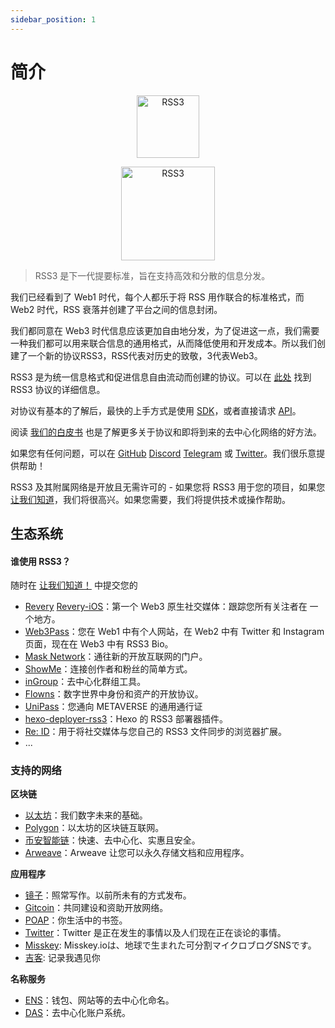 ```yaml
---
sidebar_position: 1
---
```


# 简介

<p align="center">
    <img src="https://graphics.rss3.workers.dev/" alt="RSS3" width="100" />
</p>
<p align="center">
    <img src="https://rss3.mypinata.cloud/ipfs/QmUG6H3Z7D5P511shn7sB4CPmpjH5uZWu4m5mWX7U3Gqbu" alt="RSS3" width="150" />
</p>

> RSS3 是下一代提要标准，旨在支持高效和分散的信息分发。

我们已经看到了 Web1 时代，每个人都乐于将 RSS 用作联合的标准格式，而 Web2 时代，RSS 衰落并创建了平台之间的信息封闭。

我们都同意在 Web3 时代信息应该更加自由地分发，为了促进这一点，我们需要一种我们都可以用来联合信息的通用格式，从而降低使用和开发成本。所以我们创建了一个新的协议RSS3，RSS代表对历史的致敬，3代表Web3。

RSS3 是为统一信息格式和促进信息自由流动而创建的协议。可以在 [此处](/docs/protocol) 找到 RSS3 协议的详细信息。

对协议有基本的了解后，最快的上手方式是使用 [SDK](/docs/sdk/list)，或者直接请求 [API](/docs/api)。

阅读 [我们的白皮书](https://rss3.io/#/whitepaper) 也是了解更多关于协议和即将到来的去中心化网络的好方法。

如果您有任何问题，可以在 [GitHub](https://github.com/NaturalSelectionLabs/RSS3) [Discord](https://discord.com/invite/aGuwzF2hW4) [Telegram](https://t.me/rss3_en) 或 [Twitter](https://twitter.com/rss3_)。我们很乐意提供帮助！

RSS3 及其附属网络是开放且无需许可的 - 如果您将 RSS3 用于您的项目，如果您 [让我们知道](https://github.com/NaturalSelectionLabs/RSS3/issues/21)，我们将很高兴。如果您需要，我们将提供技术或操作帮助。

## 生态系统
#### 谁使用 RSS3？

随时在 [让我们知道！](https://github.com/NaturalSelectionLabs/RSS3/issues/21) 中提交您的

- [Revery](https://revery.so/) [Revery-iOS](https://github.com/NaturalSelectionLabs/Revery-iOS)：第一个 Web3 原生社交媒体：跟踪您所有关注者在 一个地方。
- [Web3Pass](https://rss3.bio/)：您在 Web1 中有个人网站，在 Web2 中有 Twitter 和 Instagram 页面，现在在 Web3 中有 RSS3 Bio。
- [Mask Network](https://mask.io/)：通往新的开放互联网的门户。
- [ShowMe](https://showme.fan/)：连接创作者和粉丝的简单方式。
- [inGroup](https://ingroup.chat/)：去中心化群组工具。
- [Flowns](https://www.flowns.org/)：数字世界中身份和资产的开放协议。
- [UniPass](https://www.unipass.id/)：您通向 METAVERSE 的通用通行证
- [hexo-deployer-rss3](https://github.com/NaturalSelectionLabs/hexo-deployer-rss3)：Hexo 的 RSS3 部署器插件。
- [Re: ID](https://github.com/NaturalSelectionLabs/Re-ID)：用于将社交媒体与您自己的 RSS3 文件同步的浏览器扩展。
- ...


### 支持的网络

**区块链**

- [以太坊](https://ethereum.org/en/)：我们数字未来的基础。
- [Polygon](https://polygon.technology/)：以太坊的区块链互联网。
- [币安智能链](https://www.binance.org/en)：快速、去中心化、实惠且安全。
- [Arweave](https://www.arweave.org/)：Arweave 让您可以永久存储文档和应用程序。

**应用程序**

- [镜子](https://mirror.xyz/)：照常写作。以前所未有的方式发布。
- [Gitcoin](https://gitcoin.co/)：共同建设和资助开放网络。
- [POAP](https://poap.xyz/)：你生活中的书签。
- [Twitter](https://twitter.com/)：Twitter 是正在发生的事情以及人们现在正在谈论的事情。
- [Misskey](https://misskey.io/): Misskey.ioは、地球で生まれた可分割マイクロブログSNSです。
- [吉客](https://okjike.com/): 记录我遇见你

**名称服务**

- [ENS](https://ens.domains/)：钱包、网站等的去中心化命名。
- [DAS](https://da.systems/)：去中心化账户系统。

